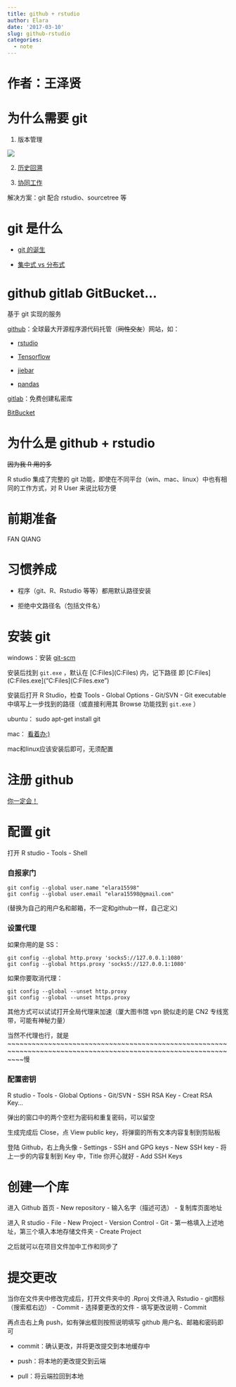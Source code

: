 ```yaml
---
title: github + rstudio
author: Elara
date: '2017-03-10'
slug: github-rstudio
categories:
  - note
---
```


# 作者：王泽贤

# 为什么需要 git

1. 版本管理

![](http://www.liaoxuefeng.com/files/attachments/0013848606651673ff1c83932d249118bf8fd5c58c15ca2000/0)

2. [历史回溯](https://github.com/elara7/R-in-SOE/commits/master)

3. [协同工作](https://github.com/rstudio/tensorflow/commits/master)

解决方案：git 配合 rstudio、sourcetree 等

# git 是什么

- [git 的诞生](http://www.liaoxuefeng.com/wiki/0013739516305929606dd18361248578c67b8067c8c017b000/00137402760310626208b4f695940a49e5348b689d095fc000])

- [集中式 vs 分布式](http://www.liaoxuefeng.com/wiki/0013739516305929606dd18361248578c67b8067c8c017b000/001374027586935cf69c53637d8458c9aec27dd546a6cd6000)

# github gitlab GitBucket...

基于 git 实现的服务

[github](https://github.com/)：全球最大开源程序源代码托管（~~同性交友~~）网站，如：

- [rstudio](https://github.com/rstudio)

- [Tensorflow](https://github.com/tensorflow)

- [jiebar](https://github.com/qinwf/jiebaR)

- [pandas](https://github.com/pandas-dev/pandas)

[gitlab](https://gitlab.com/)：免费创建私密库

[BitBucket](https://bitbucket.org/)

# 为什么是 github + rstudio

~~因为我 R 用的多~~

R studio 集成了完整的 git 功能，即使在不同平台（win、mac、linux）中也有相同的工作方式，对 R User 来说比较方便

# 前期准备

FAN QIANG

# 习惯养成

- 程序（git、R、Rstudio 等等）都用默认路径安装

- 拒绝中文路径名（包括文件名）

# 安装 git

windows：安装 [git-scm](https://git-scm.com/)

安装后找到 `git.exe` ，默认在 [C:\Program Files\Git\bin\](C:\Program Files\Git\bin\) 内，记下路径
即 [C:\Program Files\Git\bin\](C:\Program Files\Git\bin\git.exe]("C:\Program Files\Git\bin\](C:\Program Files\Git\bin\git.exe")

安装后打开 R Studio，检查 Tools - Global Options - Git/SVN -  Git executable 中填写上一步找到的路径（或直接利用其 Browse 功能找到 `git.exe` ）

ubuntu： sudo apt-get install git

mac： [看着办:)](www.google.com)

mac和linux应该安装后即可，无须配置

# 注册 github

[你一定会！](https://github.com/)

# 配置 git

打开 R studio - Tools - Shell

### 自报家门

```
git config --global user.name "elara15598"
git config --global user.email "elara15598@gmail.com"
```

(替换为自己的用户名和邮箱，不一定和github一样，自己定义)

### 设置代理

如果你用的是 SS：

```
git config --global http.proxy 'socks5://127.0.0.1:1080' 
git config --global https.proxy 'socks5://127.0.0.1:1080'
```

如果你要取消代理：

```
git config --global --unset http.proxy
git config --global --unset https.proxy
```

其他方式可以试试打开全局代理来加速（厦大图书馆 vpn 貌似走的是 CN2 专线宽带，可能有神秘力量）

当然不代理也行，就是~~~~~~~~~~~~~~~~~~~~~~~~~~~~~~~~~~~~~~~~~~~~~~~~~~~~~~~~~~~~~~~~~~~~~~~~~~~~~~~~~~~~~~~~~~~~~~~~~~~~~~~~~~~~~~~~慢

### 配置密钥

R studio - Tools - Global Options - Git/SVN - SSH RSA Key - Creat RSA Key... 

弹出的窗口中的两个空栏为密码和重复密码，可以留空

生成完成后 Close，点 View public key，将弹窗的所有文本内容复制到剪贴板

登陆 Github，右上角头像 - Settings - SSH and GPG keys - New SSH key - 将上一步的内容复制到 Key 中，Title 你开心就好 - Add SSH Keys

# 创建一个库

进入 Github 首页 - New repository - 输入名字（描述可选） - 复制库页面地址

进入 R studio - File - New Project - Version Control - Git - 第一格填入上述地址，第三个填入本地存储文件夹 - Create Project 

之后就可以在项目文件加中工作和同步了

# 提交更改

当你在文件夹中修改完成后，打开文件夹中的 .Rproj 文件进入 Rstudio - git图标（搜索框右边） - Commit - 选择要更改的文件 - 填写更改说明 - Commit

再点击右上角 push，如有弹出框则按照说明填写 github 用户名、邮箱和密码即可

- commit：确认更改，并将更改提交到本地缓存中

- push：将本地的更改提交到云端

- pull：将云端拉回到本地

